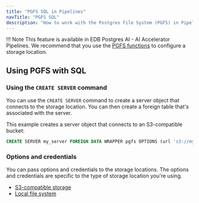 ```yaml
---
title: "PGFS SQL in Pipelines"
navTitle: "PGFS SQL"
description: "How to work with the Postgres File System (PGFS) in Pipelines."
---
```


!!! Note
    This feature is available in EDB Postgres AI - AI Accelerator Pipelines. We recommend that you
    use the [PGFS functions](../functions) to configure a storage location.

## Using PGFS with SQL

### Using the `CREATE SERVER` command

You can use the `CREATE SERVER` command to create a server object that connects to the storage location. You can then create a foreign table that's associated with the server.

This example creates a server object that connects to an S3-compatible bucket:

```sql
CREATE SERVER my_server FOREIGN DATA WRAPPER pgfs OPTIONS (url 's3://my_bucket');
```

### Options and credentials

You can pass options and credentials to the storage locations.
The options and credentials are specific to the type of storage location you're using.

- [S3-compatible storage](s3)
- [Local file system](local)
